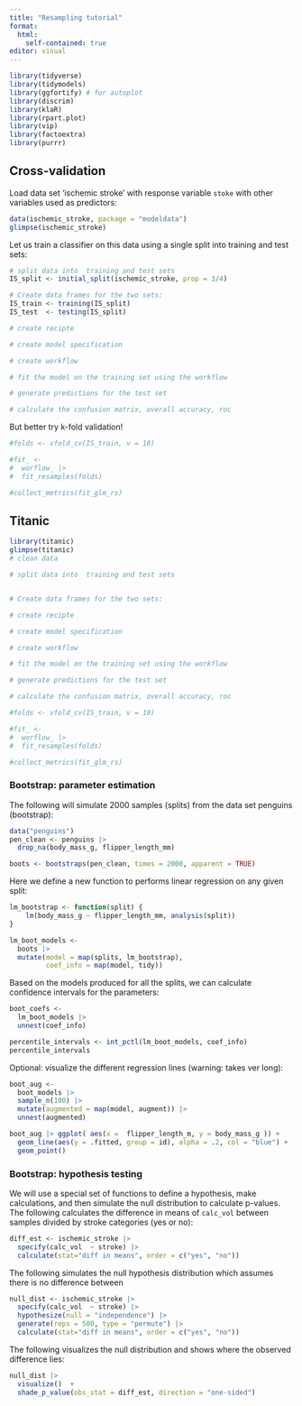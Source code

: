 ```yaml
---
title: "Resampling tutorial"
format: 
  html:
    self-contained: true
editor: visual
---
```


```r
library(tidyverse)
library(tidymodels)
library(ggfortify) # for autoplot
library(discrim)
library(klaR)
library(rpart.plot)
library(vip)
library(factoextra)
library(purrr)
```

## Cross-validation

Load data set 'ischemic stroke' with response variable `stoke` with other variables used as predictors:

```r
data(ischemic_stroke, package = "modeldata")
glimpse(ischemic_stroke)
```

Let us train a classifier on this data using a single split into training and test sets:

```r

# split data into  training and test sets 
IS_split <- initial_split(ischemic_stroke, prop = 3/4)

# Create data frames for the two sets:
IS_train <- training(IS_split)
IS_test  <- testing(IS_split)

# create recipte

# create model specification

# create workflow

# fit the model on the training set using the workflow

# generate predictions for the test set

# calculate the confusion matrix, overall accuracy, roc

```

But better try k-fold validation!

```r
#folds <- vfold_cv(IS_train, v = 10)

#fit_ <- 
#  worflow_ |>  
#  fit_resamples(folds)

#collect_metrics(fit_glm_rs)
```

## Titanic

```r
library(titanic)
glimpse(titanic)
# clean data

# split data into  training and test sets 


# Create data frames for the two sets:

# create recipte

# create model specification

# create workflow

# fit the model on the training set using the workflow

# generate predictions for the test set

# calculate the confusion matrix, overall accuracy, roc

```

```r
#folds <- vfold_cv(IS_train, v = 10)

#fit_ <- 
#  worflow_ |>  
#  fit_resamples(folds)

#collect_metrics(fit_glm_rs)
```

### Bootstrap: parameter estimation

The following will simulate 2000 samples (splits) from the data set penguins (bootstrap):

```r
data("penguins")
pen_clean <- penguins |> 
  drop_na(body_mass_g, flipper_length_mm) 

boots <- bootstraps(pen_clean, times = 2000, apparent = TRUE)

```

Here we define a new function to performs linear regression on any given split:

```r
lm_bootstrap <- function(split) {
    lm(body_mass_g ~ flipper_length_mm, analysis(split))
}

lm_boot_models <-
  boots |> 
  mutate(model = map(splits, lm_bootstrap),
         coef_info = map(model, tidy))
```

Based on the models produced for all the splits, we can calculate confidence intervals for the parameters:

```r
boot_coefs <- 
  lm_boot_models |>  
  unnest(coef_info)

percentile_intervals <- int_pctl(lm_boot_models, coef_info)
percentile_intervals
```

Optional: visualize the different regression lines (warning: takes ver long):

```r
boot_aug <- 
  boot_models |>  
  sample_n(100) |>  
  mutate(augmented = map(model, augment)) |> 
  unnest(augmented)

boot_aug |> ggplot( aes(x =  flipper_length_m, y = body_mass_g )) +
  geom_line(aes(y = .fitted, group = id), alpha = .2, col = "blue") +
  geom_point()
```

### Bootstrap: hypothesis testing

We will use a special set of functions to define a hypothesis, make calculations, and then simulate the null distribution to calculate p-values. The following calculates the difference in means of `calc_vol` between samples divided by stroke categories (yes or no):

```r
diff_est <- ischemic_stroke |> 
  specify(calc_vol  ~ stroke) |> 
  calculate(stat="diff in means", order = c("yes", "no"))
```

The following simulates the null hypothesis distribution which assumes there is no difference between

```r
null_dist <- ischemic_stroke |> 
  specify(calc_vol  ~ stroke) |> 
  hypothesize(null = "independence") |> 
  generate(reps = 500, type = "permute") |> 
  calculate(stat="diff in means", order = c("yes", "no"))
```

The following visualizes the null distribution and shows where the observed difference lies:

```r
null_dist |> 
  visualize()  +
  shade_p_value(obs_stat = diff_est, direction = "one-sided")
```
